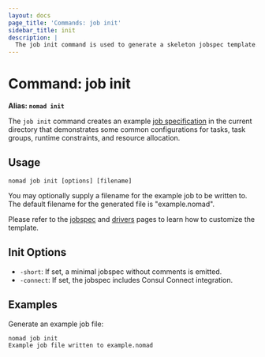 ```yaml
---
layout: docs
page_title: 'Commands: job init'
sidebar_title: init
description: |
  The job init command is used to generate a skeleton jobspec template.
---
```


# Command: job init

**Alias: `nomad init`**

The `job init` command creates an example [job specification][jobspec] in the
current directory that demonstrates some common configurations for tasks, task
groups, runtime constraints, and resource allocation.

## Usage

```plaintext
nomad job init [options] [filename]
```

You may optionally supply a filename for the example job to be written to. The
default filename for the generated file is "example.nomad".

Please refer to the [jobspec] and [drivers] pages to learn how to customize the
template.

## Init Options

- `-short`: If set, a minimal jobspec without comments is emitted.
- `-connect`: If set, the jobspec includes Consul Connect integration.

## Examples

Generate an example job file:

```shell-session
nomad job init
Example job file written to example.nomad
```

[jobspec]: /docs/job-specification 'Nomad Job Specification'
[drivers]: /docs/drivers 'Nomad Task Drivers documentation'
